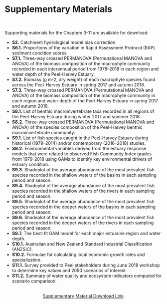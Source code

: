 # Supplementary Materials {-}
<!-- {style="color:#5f543f"} -->

<br>

::: {.body-text width="100%"}

Supporting materials for the Chapters 3-11 are available for download:

 - **S2.** Catchment hydrological model bias correction.
 - **S6.1.** Proportions of the variation in Rapid Assessment Protocol (RAP) sediment condition scores.
 - **S7.1.** Three-way crossed PERMANOVA (Permutational MANOVA and ANOVA) of the biomass composition of the macrophyte community recorded in each interannual period from 1978–2018 in each region and water depth of the Peel-Harvey Estuary.
 - **S7.2.** Biomass (g m-2, dry weight) of each macrophyte species found across the Peel-Harvey Estuary in spring 2017 and autumn 2018.
 - **S7.3.** Three-way crossed PERMANOVA (Permutational MANOVA and ANOVA) of the biomass composition of the macrophyte community in each region and water depth of the Peel-Harvey Estuary in spring 2017 and autumn 2018.
 - **S8.1.** List of benthic macroinvertebrate taxa recorded in all regions of the Peel-Harvey Estuary during winter 2017 and summer 2018.
 - **S8.2.** Three-way crossed PERMANOVA (Permutational MANOVA and ANOVA) of the species composition of the Peel-Harvey benthic macroinvertebrate community.
 - **S9.1.** List of fish species caught in the Peel-Harvey Estuary during historical (1979–2014) and/or contemporary (2016–2018) studies.
 - **S9.2.** Environmental variables derived from the estuary response models that were related to observed Fish Community Index grades from 1979-2018 using GAMs to identify key environmental drivers of estuary condition.
 - **S9.3.** Shadeplot of the average abundance of the most prevalent fish species recorded in the shallow waters of the basins in each sampling period and season.
 - **S9.4.** Shadeplot of the average abundance of the most prevalent fish species recorded in the shallow waters of the rivers in each sampling period and season.
 - **S9.5.** Shadeplot of the average abundance of the most prevalent fish species recorded in the deeper waters of the basins in each sampling period and season.
 - **S9.6.** Shadeplot of the average abundance of the most prevalent fish species recorded in the deeper waters of the rivers in each sampling period and season.
 - **S9.7.** The best-fit GAM model for each major estuarine region and water depth.
 - **S10.1.** Australian and New Zealand Standard Industrial Classification (ANZSIC).
 - **S10.2.** Formulae for calculating local economic growth rates and specialization.
 - **S11.1.** Survey provided to Peel stakeholders during June 2018 workshop to determine key values and 2050 scenarios of interest.
 - **S11.2.** Summary of water quality and ecosystem indicators computed for scenario comparison.

 
<br>
<center>
[Supplementary Material Download Link]('Valesini Peel ebook Supplementary Material.pdf')
</center>
<br>
<br>
<br>
<br>
<br>

:::


